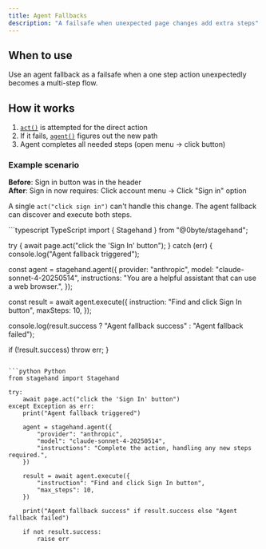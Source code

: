 ```yaml
---
title: Agent Fallbacks
description: "A failsafe when unexpected page changes add extra steps"
---
```


## When to use

Use an agent fallback as a failsafe when a one step action unexpectedly becomes a multi-step flow.

## How it works

1. [`act()`](/basics/act) is attempted for the direct action
2. If it fails, [`agent()`](/basics/agent) figures out the new path
3. Agent completes all needed steps (open menu → click button)

### Example scenario

**Before**: Sign in button was in the header  
**After**: Sign in now requires: Click account menu → Click "Sign in" option

A single `act("click sign in")` can't handle this change. The agent fallback can discover and execute both steps.

<CodeGroup>
```typescript TypeScript
import { Stagehand } from "@0byte/stagehand";

try {
  await page.act("click the 'Sign In' button");
} catch (err) {
  console.log("Agent fallback triggered");

  const agent = stagehand.agent({
    provider: "anthropic",
    model: "claude-sonnet-4-20250514",
    instructions: "You are a helpful assistant that can use a web browser.",
  });

  const result = await agent.execute({
    instruction: "Find and click Sign In button",
    maxSteps: 10,
  });

  console.log(result.success ? "Agent fallback success" : "Agent fallback failed");

  if (!result.success) throw err;
}
```

```python Python
from stagehand import Stagehand

try:
    await page.act("click the 'Sign In' button")
except Exception as err:
    print("Agent fallback triggered")

    agent = stagehand.agent({
        "provider": "anthropic",
        "model": "claude-sonnet-4-20250514",
        "instructions": "Complete the action, handling any new steps required.",
    })

    result = await agent.execute({
        "instruction": "Find and click Sign In button",
        "max_steps": 10,
    })

    print("Agent fallback success" if result.success else "Agent fallback failed")

    if not result.success:
        raise err
```
</CodeGroup>

